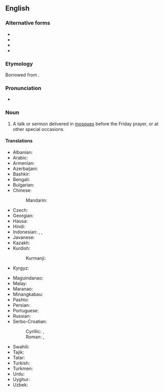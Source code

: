 ==English==

===Alternative forms===
* {{l|en|khotbah}}
* {{l|en|khotbeh}}
* {{l|en|khutba}}
* {{l|en|khutbeh}}

===Etymology===
Borrowed from {{bor|en|ar|خُطْبَة}}.

===Pronunciation===
* {{IPA|en|/ˈkʊtbə/}}

===Noun===
{{en-noun}}

# {{lb|en|Islam}} A talk or sermon delivered in [[mosque|mosques]] before the Friday prayer, or at other special occasions.
#: {{ux|en|Save your '''khutbah''' for another time.}}

====Translations====
{{trans-top|talk or sermon delivered in mosques before the Friday prayer}}
* Albanian: {{t|sq|hytbe|f}}
* Arabic: {{t|ar|خُطْبَة|f}}
* Armenian: {{t|hy|խուտբա}}
* Azerbaijani: {{t+|az|xütbə}}
* Bashkir: {{t|ba|хөтбә}}
* Bengali: {{t|bn|খুতবা}}
* Bulgarian: {{t|bg|ху́тба|f}}
* Chinese:
*: Mandarin: {{t-needed|cmn}}
* Czech: {{t|cs|chutba|f}}
* Georgian: {{t-needed|ka}}
* Hausa: {{t-needed|ha}}
* Hindi: {{t|hi|ख़ुतबा|f}}
* Indonesian: {{t|id|khutbah}}, {{t+|id|khotbah}}, {{t+|id|kotbah}}
* Javanese: {{t+|jv|kutbah}}
* Kazakh: {{t-needed|kk}}
* Kurdish:
*: Kurmanji: {{t+|ku|xutbe}}
* Kyrgyz: {{t|ky|кутпа}}
{{trans-mid}}
* Maguindanao: {{t-needed|mdh}}
* Malay: {{t|ms|khutbah}}
* Maranao: {{t-needed|mrw}}
* Minangkabau: {{t-needed|min}}
* Pashto: {{t|ps|خطبه‎|f|tr=xotbá}}
* Persian: {{t+|fa|خطبه|tr=xotbe}}
* Portuguese: {{t|pt|khutba|m|f}}
* Russian: {{t+|ru|ху́тба|f}}
* Serbo-Croatian:
*: Cyrillic: {{t|sh|хутба|f}}, {{t|sh|худба|f}}
*: Roman: {{t+|sh|hutba|f}}, {{t+|sh|hudba|f}}
* Swahili: {{t-needed|sw}}
* Tajik: {{t|tg|хутба}}
* Tatar: {{t+|tt|хөтбә}}
* Turkish: {{t+|tr|hutbe}}
* Turkmen: {{t-needed|tk}}
* Urdu: {{t|ur|خطبہ|tr=xutba|f}}
* Uyghur: {{t|ug|خۇتبە}}
* Uzbek: {{t+|uz|xutba}}
{{trans-bottom}}